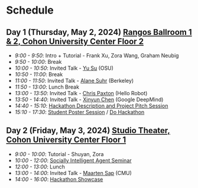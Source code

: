 # Schedule 

## Day 1 (Thursday, May 2, 2024) [Rangos Ballroom 1 & 2, Cohon University Center Floor 2](https://www.cmu.edu/cohon-university-center/images/floor-plans/CUC_2.pdf)

- _9:00 - 9:50_: Intro + Tutorial - Frank Xu, Zora Wang, Graham Neubig
- _9:50 - 10:00_: Break
- _10:00 - 10:50_: Invited Talk - [Yu Su](https://ysu1989.github.io/) (OSU)
- _10:50 - 11:00_: Break
- _11:00 - 11:50_: Invited Talk - [Alane Suhr](https://www.alanesuhr.com/) (Berkeley)
- _11:50 - 13:00_: Lunch Break
- _13:00 - 13:50_: Invited Talk - [Chris Paxton](https://twitter.com/chris_j_paxton) (Hello Robot)
- _13:50 - 14:40_: Invited Talk - [Xinyun Chen](https://jungyhuk.github.io/) (Google DeepMind)
- _14:40 - 15:10_: [Hackathon Description and Project Pitch Session](/hackathon)
- _15:10 - 17:30_: [Student Poster Session](/posters) / [Do Hackathon](/hackathon)

## Day 2 (Friday, May 3, 2024) [Studio Theater, Cohon University Center Floor 1](https://www.cmu.edu/cohon-university-center/images/floor-plans/CUC_1.pdf)
- _9:00 - 10:00_: Tutorial - Shuyan, Zora
- _10:00 - 12:00_: [Socially Intelligent Agent Seminar](/social_agent)
- _12:00 - 13:00_: Lunch
- _13:00 - 14:00_: Invited Talk - [Maarten Sap](https://maartensap.com/) (CMU)
- _14:00 - 16:00_: [Hackathon Showcase](/hackathon)

